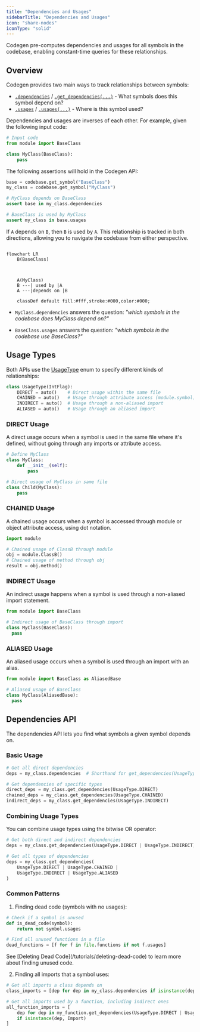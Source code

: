```yaml
---
title: "Dependencies and Usages"
sidebarTitle: "Dependencies and Usages"
icon: "share-nodes"
iconType: "solid"
---
```


Codegen pre-computes dependencies and usages for all symbols in the codebase, enabling constant-time queries for these relationships.

## Overview

Codegen provides two main ways to track relationships between symbols:

- [`.dependencies`](/api-reference/core/Symbol#dependencies) / [`.get_dependencies(...)`](/api-reference/core/Symbol#get-dependencies) - What symbols does this symbol depend on?
- [`.usages`](/api-reference/core/Symbol#usages) / [`.usages(...)`](/api-reference/core/Symbol#usages) - Where is this symbol used?

Dependencies and usages are inverses of each other. For example, given the following input code:

```python
# Input code
from module import BaseClass

class MyClass(BaseClass):
    pass
```

The following assertions will hold in the Codegen API:

```python
base = codebase.get_symbol("BaseClass")
my_class = codebase.get_symbol("MyClass")

# MyClass depends on BaseClass
assert base in my_class.dependencies

# BaseClass is used by MyClass
assert my_class in base.usages
```

If `A` depends on `B`, then `B` is used by `A`. This relationship is tracked in both directions, allowing you to navigate the codebase from either perspective.

```mermaid

flowchart LR
    B(BaseClass)
    
    
    
    A(MyClass)
    B ---| used by |A
    A ---|depends on |B

    classDef default fill:#fff,stroke:#000,color:#000;
```

- `MyClass.dependencies` answers the question: *"which symbols in the codebase does MyClass depend on?"*

- `BaseClass.usages` answers the question: *"which symbols in the codebase use BaseClass?"*

## Usage Types

Both APIs use the [UsageType](../api-reference/core/UsageType) enum to specify different kinds of relationships:

```python
class UsageType(IntFlag):
    DIRECT = auto()    # Direct usage within the same file
    CHAINED = auto()   # Usage through attribute access (module.symbol)
    INDIRECT = auto()  # Usage through a non-aliased import
    ALIASED = auto()   # Usage through an aliased import
```

### DIRECT Usage

A direct usage occurs when a symbol is used in the same file where it's defined, without going through any imports or attribute access.

```python
# Define MyClass
class MyClass:
    def __init__(self):
        pass

# Direct usage of MyClass in same file
class Child(MyClass):
    pass
```

### CHAINED Usage

A chained usage occurs when a symbol is accessed through module or object attribute access, using dot notation.

```python
import module

# Chained usage of ClassB through module
obj = module.ClassB()
# Chained usage of method through obj
result = obj.method()
```

### INDIRECT Usage

An indirect usage happens when a symbol is used through a non-aliased import statement.

```python
from module import BaseClass

# Indirect usage of BaseClass through import
class MyClass(BaseClass):
  pass
```

### ALIASED Usage

An aliased usage occurs when a symbol is used through an import with an alias.

```python
from module import BaseClass as AliasedBase

# Aliased usage of BaseClass
class MyClass(AliasedBase):
  pass
```

## Dependencies API

The dependencies API lets you find what symbols a given symbol depends on.

### Basic Usage

```python
# Get all direct dependencies
deps = my_class.dependencies  # Shorthand for get_dependencies(UsageType.DIRECT)

# Get dependencies of specific types
direct_deps = my_class.get_dependencies(UsageType.DIRECT)
chained_deps = my_class.get_dependencies(UsageType.CHAINED)
indirect_deps = my_class.get_dependencies(UsageType.INDIRECT)
```

### Combining Usage Types

You can combine usage types using the bitwise OR operator:

```python
# Get both direct and indirect dependencies
deps = my_class.get_dependencies(UsageType.DIRECT | UsageType.INDIRECT)

# Get all types of dependencies
deps = my_class.get_dependencies(
    UsageType.DIRECT | UsageType.CHAINED |
    UsageType.INDIRECT | UsageType.ALIASED
)
```

### Common Patterns

1. Finding dead code (symbols with no usages):

```python
# Check if a symbol is unused
def is_dead_code(symbol):
    return not symbol.usages

# Find all unused functions in a file
dead_functions = [f for f in file.functions if not f.usages]
```

<Tip>
  See [Deleting Dead Code](/tutorials/deleting-dead-code) to learn more about finding
  unused code.
</Tip>

2. Finding all imports that a symbol uses:

```python
# Get all imports a class depends on
class_imports = [dep for dep in my_class.dependencies if isinstance(dep, Import)]

# Get all imports used by a function, including indirect ones
all_function_imports = [
    dep for dep in my_function.get_dependencies(UsageType.DIRECT | UsageType.INDIRECT)
    if isinstance(dep, Import)
]
```
